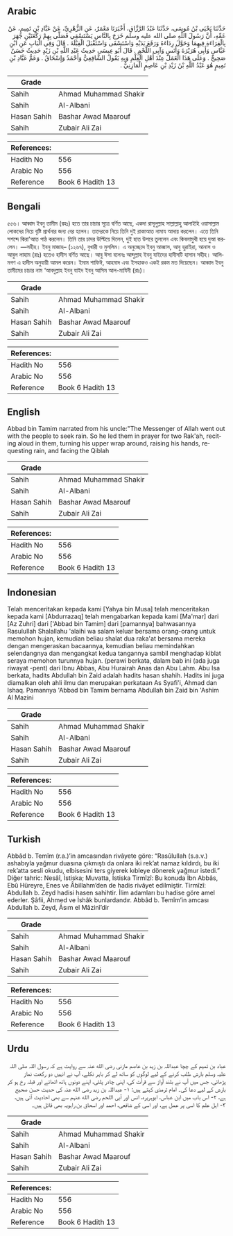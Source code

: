## Arabic


<div dir="rtl" lang="ar" style={{fontSize:'larger',backgroundColor:'#f8f9fa',padding:20}}>
حَدَّثَنَا يَحْيَى بْنُ مُوسَى، حَدَّثَنَا عَبْدُ الرَّزَّاقِ، أَخْبَرَنَا مَعْمَرٌ، عَنِ الزُّهْرِيِّ، عَنْ عَبَّادِ بْنِ تَمِيمٍ، عَنْ عَمِّهِ، أَنَّ رَسُولَ اللَّهِ صلى الله عليه وسلم خَرَجَ بِالنَّاسِ يَسْتَسْقِي فَصَلَّى بِهِمْ رَكْعَتَيْنِ جَهَرَ بِالْقِرَاءَةِ فِيهِمَا وَحَوَّلَ رِدَاءَهُ وَرَفَعَ يَدَيْهِ وَاسْتَسْقَى وَاسْتَقْبَلَ الْقِبْلَةَ ‏.‏ قَالَ وَفِي الْبَابِ عَنِ ابْنِ عَبَّاسٍ وَأَبِي هُرَيْرَةَ وَأَنَسٍ وَآبِي اللَّحْمِ ‏.‏ قَالَ أَبُو عِيسَى حَدِيثُ عَبْدِ اللَّهِ بْنِ زَيْدٍ حَدِيثٌ حَسَنٌ صَحِيحٌ ‏.‏ وَعَلَى هَذَا الْعَمَلُ عِنْدَ أَهْلِ الْعِلْمِ وَبِهِ يَقُولُ الشَّافِعِيُّ وَأَحْمَدُ وَإِسْحَاقُ ‏.‏ وَعَمُّ عَبَّادِ بْنِ تَمِيمٍ هُوَ عَبْدُ اللَّهِ بْنُ زَيْدِ بْنِ عَاصِمٍ الْمَازِنِيُّ ‏.‏
</div>
<div style={{backgroundColor:'#f8f9fa',padding:20, marginBottom: 10}}><table> <thead> <tr> <th>Grade</th> <th></th> </tr> </thead> <tbody> <tr><td>Sahih</td><td>Ahmad Muhammad Shakir</td></tr><tr><td>Sahih</td><td>Al-Albani</td></tr><tr><td>Hasan Sahih</td><td>Bashar Awad Maarouf</td></tr><tr><td>Sahih</td><td>Zubair Ali Zai</td></tr></tbody></table><table> <thead> <tr> <th>References:</th> <th></th> </tr> </thead> <tbody><tr><td>Hadith No</td><td>556</td></tr><tr><td>Arabic No</td><td>556</td></tr><tr><td>Reference</td><td>Book 6 Hadith 13</td></tr></tbody></table></div>

## Bengali


<div dir="ltr" lang="bn" style={{fontSize:'larger',backgroundColor:'#f8f9fa',padding:20}}>
৫৫৬। আব্বাদ ইবনু তামীম (রহঃ) হতে তার চাচার সূত্রে বর্ণিত আছে, একদা রাসূলুল্লাহ সাল্লাল্লাহু আলাইহি ওয়াসাল্লাম লোকদের নিয়ে বৃষ্টি প্রার্থনার জন্য বের হলেন। তাদেরকে নিয়ে তিনি দুই রাকাআত নামায আদায় করলেন। এতে তিনি সশব্দে কিরা'আত পাঠ করলেন। তিনি তার চাদর উল্টিয়ে দিলেন, দুই হাত উপরে তুললেন এবং কিবলামুখী হয়ে দুআ করলেন। —সহীহ। ইবনু মাজাহ– (১২৬৭), বুখারী ও মুসলিম। এ অনুচ্ছেদে ইবনু আব্বাস, আবু হুরাইরা, আনাস ও আবুল লাহাম (রাঃ) হতেও হাদীস বর্ণিত আছে। আবু ঈসা বলেনঃ আব্দুল্লাহ ইবনু যাইদের হাদীসটি হাসান সহীহ। আলিমগণ এ হাদীস অনুযায়ী আমল করেন। ইমাম শাফিঈ, আহমাদ এবং ইসহাকও একই রকম মত দিয়েছেন। আব্বাদ ইবনু তামীমের চাচার নাম ‘আবদুল্লাহ ইবনু যাইদ ইবনু আসিম আল-মাযিনী (রাঃ)।
</div>
<div style={{backgroundColor:'#f8f9fa',padding:20, marginBottom: 10}}><table> <thead> <tr> <th>Grade</th> <th></th> </tr> </thead> <tbody> <tr><td>Sahih</td><td>Ahmad Muhammad Shakir</td></tr><tr><td>Sahih</td><td>Al-Albani</td></tr><tr><td>Hasan Sahih</td><td>Bashar Awad Maarouf</td></tr><tr><td>Sahih</td><td>Zubair Ali Zai</td></tr></tbody></table><table> <thead> <tr> <th>References:</th> <th></th> </tr> </thead> <tbody><tr><td>Hadith No</td><td>556</td></tr><tr><td>Arabic No</td><td>556</td></tr><tr><td>Reference</td><td>Book 6 Hadith 13</td></tr></tbody></table></div>

## English


<div dir="ltr" lang="en" style={{fontSize:'larger',backgroundColor:'#f8f9fa',padding:20}}>
Abbad bin Tamim narrated from his uncle:"The Messenger of Allah went out with the people to seek rain. So he led them in prayer for two Rak'ah, reciting aloud in them, turning his upper wrap around, raising his hands, requesting rain, and facing the Qiblah
</div>
<div style={{backgroundColor:'#f8f9fa',padding:20, marginBottom: 10}}><table> <thead> <tr> <th>Grade</th> <th></th> </tr> </thead> <tbody> <tr><td>Sahih</td><td>Ahmad Muhammad Shakir</td></tr><tr><td>Sahih</td><td>Al-Albani</td></tr><tr><td>Hasan Sahih</td><td>Bashar Awad Maarouf</td></tr><tr><td>Sahih</td><td>Zubair Ali Zai</td></tr></tbody></table><table> <thead> <tr> <th>References:</th> <th></th> </tr> </thead> <tbody><tr><td>Hadith No</td><td>556</td></tr><tr><td>Arabic No</td><td>556</td></tr><tr><td>Reference</td><td>Book 6 Hadith 13</td></tr></tbody></table></div>

## Indonesian


<div dir="ltr" lang="id" style={{fontSize:'larger',backgroundColor:'#f8f9fa',padding:20}}>
Telah menceritakan kepada kami [Yahya bin Musa] telah menceritakan kepada kami [Abdurrazaq] telah mengabarkan kepada kami [Ma'mar] dari [Az Zuhri] dari ['Abbad bin Tamim] dari [pamannya] bahwasannya Rasulullah Shalallahu 'alaihi wa salam keluar bersama orang-orang untuk memohon hujan, kemudian beliau shalat dua raka'at bersama mereka dengan mengeraskan bacaannya, kemudian beliau memindahkan selendangnya dan mengangkat kedua tangannya sambil menghadap kiblat seraya memohon turunnya hujan. (perawi berkata, dalam bab ini (ada juga riwayat -pent) dari Ibnu Abbas, Abu Hurairah Anas dan Abu Lahm. Abu Isa berkata, hadits Abdullah bin Zaid adalah hadits hasan shahih. Hadits ini juga diamalkan oleh ahli ilmu dan merupakan perkataan As Syafi'i, Ahmad dan Ishaq. Pamannya 'Abbad bin Tamim bernama Abdullah bin Zaid bin 'Ashim Al Mazini
</div>
<div style={{backgroundColor:'#f8f9fa',padding:20, marginBottom: 10}}><table> <thead> <tr> <th>Grade</th> <th></th> </tr> </thead> <tbody> <tr><td>Sahih</td><td>Ahmad Muhammad Shakir</td></tr><tr><td>Sahih</td><td>Al-Albani</td></tr><tr><td>Hasan Sahih</td><td>Bashar Awad Maarouf</td></tr><tr><td>Sahih</td><td>Zubair Ali Zai</td></tr></tbody></table><table> <thead> <tr> <th>References:</th> <th></th> </tr> </thead> <tbody><tr><td>Hadith No</td><td>556</td></tr><tr><td>Arabic No</td><td>556</td></tr><tr><td>Reference</td><td>Book 6 Hadith 13</td></tr></tbody></table></div>

## Turkish


<div dir="ltr" lang="tr" style={{fontSize:'larger',backgroundColor:'#f8f9fa',padding:20}}>
Abbâd b. Temîm (r.a.)’in amcasından rivâyete göre: “Rasûlullah (s.a.v.) ashabıyla yağmur duasına çıkmıştı da onlara iki rek’at namaz kıldırdı, bu iki rek’atta sesli okudu, elbisesini ters giyerek kıbleye dönerek yağmur istedi.” Diğer tahric: Nesâî, İstiska; Muvatta, İstiska Tirmîzî: Bu konuda İbn Abbâs, Ebû Hüreyre, Enes ve Âbillahm’den de hadis rivâyet edilmiştir. Tirmîzî: Abdullah b. Zeyd hadisi hasen sahihtir. İlim adamları bu hadise göre amel ederler. Şâfii, Ahmed ve İshâk bunlardandır. Abbâd b. Temîm’in amcası Abdullah b. Zeyd, Âsım el Mâzinî’dir
</div>
<div style={{backgroundColor:'#f8f9fa',padding:20, marginBottom: 10}}><table> <thead> <tr> <th>Grade</th> <th></th> </tr> </thead> <tbody> <tr><td>Sahih</td><td>Ahmad Muhammad Shakir</td></tr><tr><td>Sahih</td><td>Al-Albani</td></tr><tr><td>Hasan Sahih</td><td>Bashar Awad Maarouf</td></tr><tr><td>Sahih</td><td>Zubair Ali Zai</td></tr></tbody></table><table> <thead> <tr> <th>References:</th> <th></th> </tr> </thead> <tbody><tr><td>Hadith No</td><td>556</td></tr><tr><td>Arabic No</td><td>556</td></tr><tr><td>Reference</td><td>Book 6 Hadith 13</td></tr></tbody></table></div>

## Urdu


<div dir="rtl" lang="ur" style={{fontSize:'larger',backgroundColor:'#f8f9fa',padding:20}}>
عباد بن تمیم کے چچا عبداللہ بن زید بن عاصم مازنی رضی الله عنہ سے روایت ہے کہ رسول اللہ صلی اللہ علیہ وسلم بارش طلب کرنے کے لیے لوگوں کو ساتھ لے کر باہر نکلے، آپ نے انہیں دو رکعت نماز پڑھائی، جس میں آپ نے بلند آواز سے قرأت کی، اپنی چادر پلٹی، اپنے دونوں ہاتھ اٹھائے اور قبلہ رخ ہو کر بارش کے لیے دعا کی۔ امام ترمذی کہتے ہیں: ۱- عبداللہ بن زید رضی الله عنہ کی حدیث حسن صحیح ہے، ۲- اس باب میں ابن عباس، ابوہریرہ، انس اور آبی اللحم رضی الله عنہم سے بھی احادیث آئی ہیں، ۳- اہل علم کا اسی پر عمل ہے، اور اسی کے شافعی، احمد اور اسحاق بن راہویہ بھی قائل ہیں۔
</div>
<div style={{backgroundColor:'#f8f9fa',padding:20, marginBottom: 10}}><table> <thead> <tr> <th>Grade</th> <th></th> </tr> </thead> <tbody> <tr><td>Sahih</td><td>Ahmad Muhammad Shakir</td></tr><tr><td>Sahih</td><td>Al-Albani</td></tr><tr><td>Hasan Sahih</td><td>Bashar Awad Maarouf</td></tr><tr><td>Sahih</td><td>Zubair Ali Zai</td></tr></tbody></table><table> <thead> <tr> <th>References:</th> <th></th> </tr> </thead> <tbody><tr><td>Hadith No</td><td>556</td></tr><tr><td>Arabic No</td><td>556</td></tr><tr><td>Reference</td><td>Book 6 Hadith 13</td></tr></tbody></table></div>